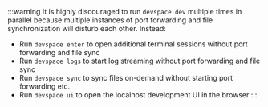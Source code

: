 :::warning
It is highly discouraged to run `devspace dev` multiple times in parallel because multiple instances of port forwarding and file synchronization will disturb each other. Instead:

- Run `devspace enter` to open additional terminal sessions without port forwarding and file sync
- Run `devspace logs` to start log streaming without port forwarding and file sync
- Run `devspace sync` to sync files on-demand without starting port forwarding etc.
- Run `devspace ui` to open the localhost development UI in the browser
:::
